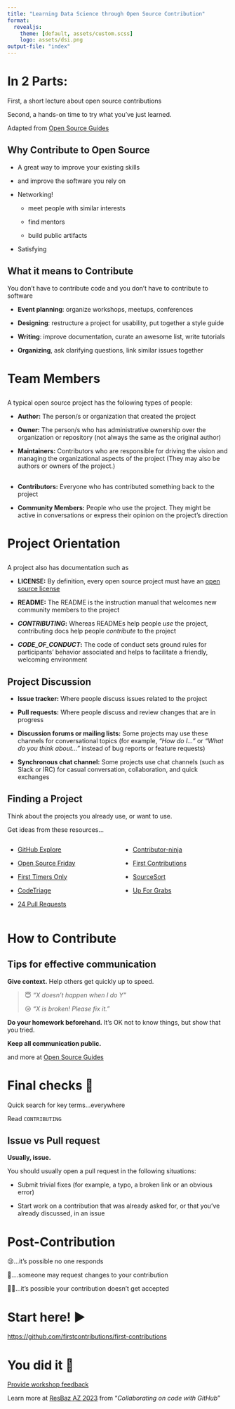 ```yaml
---
title: "Learning Data Science through Open Source Contribution"
format:
  revealjs:
    theme: [default, assets/custom.scss]
    logo: assets/dsi.png
output-file: "index"
---
```


# In 2 Parts:

First, a short lecture about open source contributions\

Second, a hands-on time to try what you've just learned.

::: footer
Adapted from [Open Source Guides](https://opensource.guide/how-to-contribute/)
:::

## Why Contribute to Open Source

-   A great way to improve your existing skills

-   and improve the software you rely on

-   Networking!

    -   meet people with similar interests

    -   find mentors

    -   build public artifacts

-   Satisfying

## What it means to Contribute

You don't have to contribute code and you don't have to contribute to software

-   **Event planning**: organize workshops, meetups, conferences

-   **Designing**: restructure a project for usability, put together a style guide

-   **Writing**: improve documentation, curate an awesome list, write tutorials

-   **Organizing**, ask clarifying questions, link similar issues together

# Team Members

## 

A typical open source project has the following types of people:

-   **Author:** The person/s or organization that created the project

-   **Owner:** The person/s who has administrative ownership over the organization or repository (not always the same as the original author)

-   **Maintainers:** Contributors who are responsible for driving the vision and managing the organizational aspects of the project (They may also be authors or owners of the project.)

## 

-   **Contributors:** Everyone who has contributed something back to the project

-   **Community Members:** People who use the project. They might be active in conversations or express their opinion on the project's direction

# Project Orientation

## 

A project also has documentation such as

-   **LICENSE:** By definition, every open source project must have an [open source license](https://choosealicense.com/)

-   **README:** The README is the instruction manual that welcomes new community members to the project

-   ***CONTRIBUTING*****:** Whereas READMEs help people *use* the project, contributing docs help people *contribute* to the project

-   ***CODE_OF_CONDUCT*****:** The code of conduct sets ground rules for participants' behavior associated and helps to facilitate a friendly, welcoming environment

## Project Discussion

-   **Issue tracker:** Where people discuss issues related to the project

-   **Pull requests:** Where people discuss and review changes that are in progress

-   **Discussion forums or mailing lists:** Some projects may use these channels for conversational topics (for example, *"How do I..."* or *"What do you think about..."* instead of bug reports or feature requests)

-   **Synchronous chat channel:** Some projects use chat channels (such as Slack or IRC) for casual conversation, collaboration, and quick exchanges

## Finding a Project

Think about the projects you already use, or want to use.

Get ideas from these resources...

::: columns
::: {.column width="50%"}
-   [GitHub Explore](https://github.com/explore/)

-   [Open Source Friday](https://opensourcefriday.com/)

-   [First Timers Only](https://www.firsttimersonly.com/)

-   [CodeTriage](https://www.codetriage.com/)

-   [24 Pull Requests](https://24pullrequests.com/)
:::

::: {.column width="50%"}
-   [Contributor-ninja](https://contributor.ninja/)

-   [First Contributions](https://firstcontributions.github.io/)

-   [SourceSort](https://web.archive.org/web/20201111233803/https://www.sourcesort.com/)

-   [Up For Grabs](https://up-for-grabs.net/)
:::
:::

# How to Contribute

## Tips for effective communication

**Give context.** Help others get quickly up to speed.

> 😇 *"X doesn't happen when I do Y"*
>
> 😢 *"X is broken! Please fix it."*

**Do your homework beforehand.** It's OK not to know things, but show that you tried.

**Keep all communication public.**

::: footer
and more at [Open Source Guides](https://opensource.guide/how-to-contribute/)
:::

# Final checks 🔎

Quick search for key terms...everywhere

Read `CONTRIBUTING`

## Issue vs Pull request

**Usually, issue.**

You should usually open a pull request in the following situations:

-   Submit trivial fixes (for example, a typo, a broken link or an obvious error)

-   Start work on a contribution that was already asked for, or that you've already discussed, in an issue

# Post-Contribution

😢...it's possible no one responds

🚧....someone may request changes to your contribution

👎🏻...it's possible your contribution doesn't get accepted

# Start here! ▶️

<https://github.com/firstcontributions/first-contributions>

# You did it 🎉

[Provide workshop feedback](https://uarizona.co1.qualtrics.com/jfe/form/SV_8jMFQ9sfKmKqBym)

Learn more at [ResBaz AZ 2023](https://researchbazaar.arizona.edu/resbaz/Arizona2023/) from "*Collaborating on code with GitHub*"
